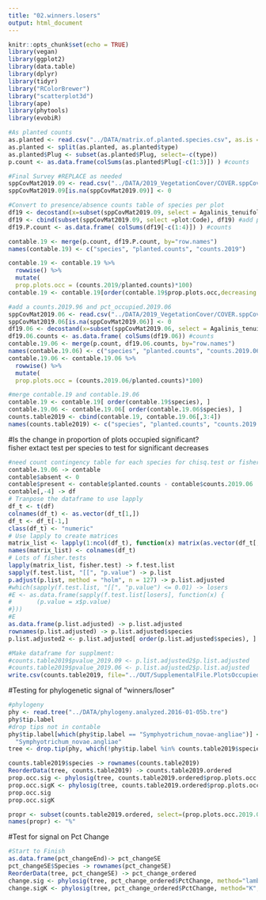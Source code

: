 ```yaml
---
title: "02.winners.losers"
output: html_document
---
```


```r
knitr::opts_chunk$set(echo = TRUE)
library(vegan)
library(ggplot2)
library(data.table)
library(dplyr)
library(tidyr)
library("RColorBrewer")
library("scatterplot3d")
library(ape)
library(phytools)
library(evobiR)
```

```r
#As planted counts
as.planted <- read.csv("../DATA/matrix.of.planted.species.csv", as.is = TRUE)
as.planted <- split(as.planted, as.planted$type)
as.planted$Plug <- subset(as.planted$Plug, select=-c(type)) 
p.count <- as.data.frame(colSums(as.planted$Plug[-c(1:3)]) ) #counts 

#Final Survey #REPLACE as needed
sppCovMat2019.09 <- read.csv("../DATA/2019_VegetationCover/COVER.sppCovMat.2019.09.Plug.csv", as.is = TRUE)
sppCovMat2019.09[is.na(sppCovMat2019.09)] <- 0

#Convert to presence/absence counts table of species per plot
df19 <- decostand(x=subset(sppCovMat2019.09, select = Agalinis_tenuifolia:Zizia_aurea), method="pa")
df19 <- cbind(subset(sppCovMat2019.09, select =plot:Code), df19) #add plot
df19.P.count <- as.data.frame( colSums(df19[-c(1:4)]) ) #counts

contable.19 <- merge(p.count, df19.P.count, by="row.names")
names(contable.19) <- c("species", "planted.counts", "counts.2019") 

contable.19 <- contable.19 %>%
  rowwise() %>% 
  mutate(
  prop.plots.occ = (counts.2019/planted.counts)*100)
contable.19 <- contable.19[order(contable.19$prop.plots.occ,decreasing = TRUE),]

#add a counts.2019.96 and pct_occupied.2019.06
sppCovMat2019.06 <- read.csv("../DATA/2019_VegetationCover/COVER.sppCovMat.2019.06.Plug.csv", as.is = TRUE)
sppCovMat2019.06[is.na(sppCovMat2019.06)] <- 0
df19.06 <- decostand(x=subset(sppCovMat2019.06, select = Agalinis_tenuifolia:Zizia_aurea), method="pa")
df19.06.counts <- as.data.frame( colSums(df19.06)) #counts
contable.19.06 <- merge(p.count, df19.06.counts, by="row.names")
names(contable.19.06) <- c("species", "planted.counts", "counts.2019.06") 
contable.19.06 <- contable.19.06 %>%
  rowwise() %>% 
  mutate(
  prop.plots.occ = (counts.2019.06/planted.counts)*100)

#merge contable.19 and contable.19.06
contable.19 <- contable.19[ order(contable.19$species), ]
contable.19.06 <- contable.19.06[ order(contable.19.06$species), ]
counts.table2019 <- cbind(contable.19, contable.19.06[,3:4])
names(counts.table2019) <- c("species", "planted.counts", "counts.2019.09", "prop.plots.occ.2019.09", "counts.2019.06", "prop.plots.occ.2019.06")
```

#Is the change in proportion of plots occupied significant?  
fisher extact test per species to test for significant decreases
```r
#need count contingency table for each species for chisq.test or fisher-exact test for signficance:
contable.19.06 -> contable
contable$absent <- 0
contable$present <- contable$planted.counts - contable$counts.2019.06
contable[,-4] -> df
# Tranpose the dataframe to use lapply
df_t <- t(df)
colnames(df_t) <- as.vector(df_t[1,])
df_t <- df_t[-1,]
class(df_t) <- "numeric"
# Use lapply to create matrices
matrix_list <- lapply(1:ncol(df_t), function(x) matrix(as.vector(df_t[,x]), 2, 2, byrow = T))
names(matrix_list) <- colnames(df_t)
# Lots of fisher.tests
lapply(matrix_list, fisher.test) -> f.test.list 
sapply(f.test.list, "[[", "p.value") -> p.list
p.adjust(p.list, method = "holm", n = 127) -> p.list.adjusted
#which(sapply(f.test.list, "[[", "p.value") <= 0.01) -> losers
#E <- as.data.frame(sapply(f.test.list[losers], function(x) {
#       (p.value = x$p.value)
#}))
#E
as.data.frame(p.list.adjusted) -> p.list.adjusted
rownames(p.list.adjusted) -> p.list.adjusted$species
p.list.adjusted2 <- p.list.adjusted[ order(p.list.adjusted$species), ]

#Make dataframe for supplment:
#counts.table2019$pvalue_2019.09 <- p.list.adjusted2$p.list.adjusted
#counts.table2019$pvalue_2019.06 <- p.list.adjusted2$p.list.adjusted
write.csv(counts.table2019, file="../OUT/SupplementalFile.PlotsOccupied.csv")
```

#Testing for phylogenetic signal of "winners/loser"
```r
#phylogeny
phy <- read.tree("../DATA/phylogeny.analyzed.2016-01-05b.tre") 
phy$tip.label
#drop tips not in contable
phy$tip.label[which(phy$tip.label == "Symphyotrichum_novae-angliae")] <-
  "Symphyotrichum_novae.angliae"
tree <- drop.tip(phy, which(!phy$tip.label %in% counts.table2019$species)) 

counts.table2019$species -> rownames(counts.table2019)
ReorderData(tree, counts.table2019) -> counts.table2019.ordered
prop.occ.sig <- phylosig(tree, counts.table2019.ordered$prop.plots.occ.2019.09, method="lambda", test=TRUE)
prop.occ.sigK <- phylosig(tree, counts.table2019.ordered$prop.plots.occ.2019.09, method="K", test=TRUE)
prop.occ.sig
prop.occ.sigK

propr <- subset(counts.table2019.ordered, select=(prop.plots.occ.2019.09))
names(propr) <- "%"
```

#Test for signal on Pct Change
```r
#Start to Finish
as.data.frame(pct_changeEnd)-> pct_changeSE
pct_changeSE$Species -> rownames(pct_changeSE)
ReorderData(tree, pct_changeSE) -> pct_change_ordered
change.sig <- phylosig(tree, pct_change_ordered$PctChange, method="lambda", test=TRUE)
change.sigK <- phylosig(tree, pct_change_ordered$PctChange, method="K", test=TRUE)
```





